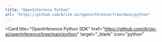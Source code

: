 ```yaml
---
title: "OpenInference Python"
url: "https://github.com/Arize-ai/openinference/tree/main/python"
---
```


<Card 
  title="OpenInference Python SDK"
  href="https://github.com/Arize-ai/openinference/tree/main/python"
  target="_blank"
  icon="python"
>
</Card>
